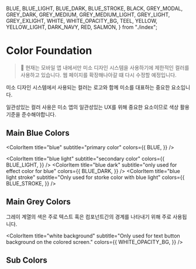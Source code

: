 <!-- Colors.stories.mdx -->

  BLUE,
  BLUE_LIGHT,
  BLUE_DARK,
  BLUE_STROKE,
  BLACK,
  GREY_MODAL,
  GREY_DARK,
  GREY_MEDIUM,
  GREY_MEDIUM_LIGHT,
  GREY_LIGHT,
  GREY_EXLIGHT,
  WHITE,
  WHITE_OPACITY_BG,
  TEEL,
  YELLOW,
  YELLOW_LIGHT,
  DARK_NAVY,
  RED,
  SALMON,
} from "./index";

<Meta title="Foundations/Color" />

# Color Foundation

> 🚧 현재는 모바일 앱 내에서만 미소 디자인 시스템을 사용하기에 제한적인 컬러를 사용하고 있습니다.
> 웹 페이지를 확장해나아갈 떄 다시 수정할 예정입니다.

미소 디자인 시스템에서 사용되는 컬러는 로고와 함께 미소를 대표하는 중요한 요소입니다.

일관성있는 컬러 사용은 미소 앱의 일관성있는 UX를 위해 중요한 요소이므로 색상 활용 기준을
준수해야합니다.

## Main Blue Colors

<ColorPalette>

<ColorItem
  title="blue"
  subtitle="primary color"
  colors={{
    BLUE,
  }}
/>

  <ColorItem
    title="blue light"
    subtitle="secondary color"
    colors={{
      BLUE_LIGHT,
    }}
  />
  <ColorItem
    title="blue dark"
    subtitle="only used for effect color for blue"
    colors={{
      BLUE_DARK,
    }}
  />
  <ColorItem
    title="blue light stroke"
    subtitle="Only used for storke color with blue light"
    colors={{
      BLUE_STROKE,
    }}
  />
</ColorPalette>

## Main Grey Colors

그레이 계열의 색은 주로 텍스트 혹은 컴포넌트간의 경계를 나타내기 위해 주로 사용됩니다.

<ColorPalette>
  <ColorItem
    title="grey modal"
    subtitle="Main Texts"
    colors={{
      GREY_MODAL,
    }}
  />
  <ColorItem
    title="grey dark"
    subtitle="Sub texts, but users need to read. For example, partner information for RfQ services, service policy content"
    colors={{
      GREY_DARK,
    }}
  />
  <ColorItem
    title="grey medium"
    subtitle="Sub texts, but users don`t need to read. For example, description for service, 지번 주소 for 도로명 주소"
    colors={{
      GREY_MEDIUM,
    }}
  />
  <ColorItem
    title="grey light"
    subtitle="Used for stroke color for card-type components"
    colors={{
      GREY_LIGHT,
    }}
  />
  <ColorItem
    title="grey exlight"
    subtitle="Used for chatting background or 1px line divider"
    colors={{
      GREY_EXLIGHT,
    }}
  />
  <ColorItem
    title="white"
    subtitle="White text"
    colors={{
      WHITE,
    }}
  />

  <ColorItem
    title="white background"
    subtitle="Only used for text button background on the colored screen."
    colors={{
      WHITE_OPACITY_BG,
    }}
  />
</ColorPalette>

## Sub Colors

<ColorPalette>
  <ColorItem
    title="teel"
    subtitle="represent special type services"
    colors={{ TEEL }}
  />
  <ColorItem title="yellow" subtitle="for warning" colors={{ YELLOW }} />
  <ColorItem
    title="yellow light"
    subtitle="for background color for warning"
    colors={{ YELLOW_LIGHT }}
  />
  <ColorItem
    title="dark navy"
    subtitle="not often used"
    colors={{ DARK_NAVY }}
  />
  <ColorItem
    title="red"
    subtitle="used for negative actions. For example, cancel booking"
    colors={{ RED }}
  />
  <ColorItem
    title="salmon"
    subtitle="used for background color of negative actions"
    colors={{ SALMON }}
  />

</ColorPalette>
